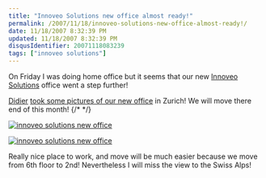 ```yaml
---
title: "Innoveo Solutions new office almost ready!"
permalink: /2007/11/18/innoveo-solutions-new-office-almost-ready!/
date: 11/18/2007 8:32:39 PM
updated: 11/18/2007 8:32:39 PM
disqusIdentifier: 20071118083239
tags: ["innoveo solutions"]
---
```

On Friday I was doing home office but it seems that our new [Innoveo Solutions](http://www.innoveo.com/) office went a step further! 

[Didier](http://www.didierbeck.com/) [took some pictures of our new office](http://www.didierbeck.com/2007/11/innoveo-new-office-almost-ready.php) in Zurich! We will move there end of this month!
{/* <!-- more --> */}

[![innoveo solutions new office](http://static.flickr.com/2001/2042473491_750f0ec3c0.jpg)](http://www.flickr.com/photos/84825090@N00/2042473491/ "innoveo solutions new office")

[![innoveo solutions new office](http://static.flickr.com/2003/2042473409_29629a3d79.jpg)](http://www.flickr.com/photos/84825090@N00/2042473409/ "innoveo solutions new office")

Really nice place to work, and move will be much easier because we move from 6th floor to 2nd! Nevertheless I will miss the view to the Swiss Alps!
